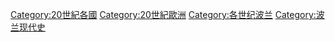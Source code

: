[[Category:20世紀各國|Category:20世紀各國]]
[[Category:20世紀歐洲|Category:20世紀歐洲]]
[[Category:各世纪波兰|Category:各世纪波兰]]
[[Category:波兰现代史|Category:波兰现代史]]
